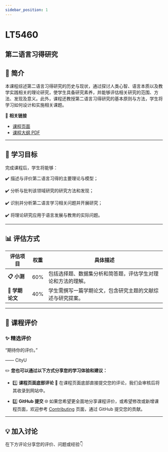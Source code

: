 ```yaml
---
sidebar_position: 1
---
```


# LT5460
## 第二语言习得研究

## **📘 简介**
本课程综述第二语言习得研究的历史与现状，通过探讨人类心智、语言本质以及教学实践相关的理论研究，使学生具备研究素养，并能够评估相关研究的范围、方法、发现及意义。此外，课程还教授第二语言习得研究的基本原则与方法，学生将学习如何设计和实施相关课题。

🔗 **相关链接**
- [课程页面](https://www.cityu.edu.hk/catalogue/pg/202526/course/LT5460.htm)
- [课程大纲 PDF](https://www.cityu.edu.hk/catalogue/pg/202526/course/LT5460.pdf)

---

## **🎯 学习目标**

完成课程后，学生将能够：

✔️ 描述与评价第二语言习得的主要理论与模型；

✔️ 分析与批判该领域研究的研究方法和发现；

✔️ 识别并分析第二语言学习相关问题并开展研究；

✔️ 将理论研究应用于语言发展与教育的实际问题。

---

## **📊 评估方式**

| **评估项目**            | **权重** | **具体描述**                                                                                     |
|------------------------|---------|-----------------------------------------------------------------------------------------------|
| **📋 小测**             | 60%     | 包括选择题、数据集分析和简答题，评估学生对理论和方法的理解。                                                |
| **📄 学期论文**          | 40%     | 学生需撰写一篇学期论文，包含研究主题的文献综述与研究提案。                                                  |

---

## **💬 课程评价**

### ✨ **精选评价**
<div className={commentStyles.commentBox}>
    <p className={commentStyles.commentText}>
        “期待你的评价。”
    </p>
    <p className={commentStyles.commentAuthor}>—— CityU</p>
</div>

✏️ **您也可以通过以下方式分享您的学习体验和建议：**

- 1️⃣ **课程页面底部评论**
💬 在课程页面底部直接提交您的评论，我们会审核后将其收录到网站中。

- 2️⃣ **GitHub 提交**
🌐 如果您希望更全面地分享课程评价，或希望修改或新增课程页面，欢迎参考 [Contributing](/contributing) 页面，通过 GitHub 提交您的贡献。

---

## **💡 加入讨论**

在下方评论分享您的评价、问题或经验👇
<Utterances />
